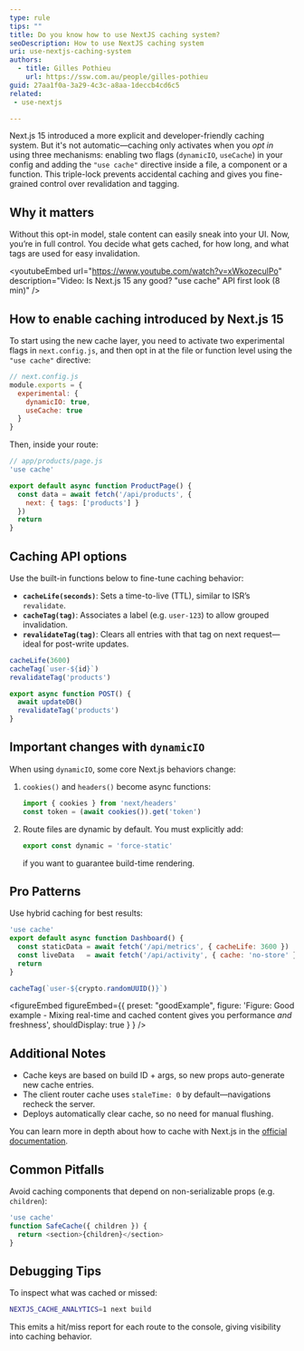 ```yaml
---
type: rule
tips: ""
title: Do you know how to use NextJS caching system?
seoDescription: How to use NextJS caching system
uri: use-nextjs-caching-system
authors:
  - title: Gilles Pothieu
    url: https://ssw.com.au/people/gilles-pothieu
guid: 27aa1f0a-3a29-4c3c-a8aa-1deccb4cd6c5
related:
 - use-nextjs

---
```


Next.js 15 introduced a more explicit and developer-friendly caching system.
But it's not automatic—caching only activates when you *opt in* using three mechanisms: enabling two flags (`dynamicIO`, `useCache`) in your config and adding the `"use cache"` directive inside a file, a component or a function. This triple-lock prevents accidental caching and gives you fine-grained control over revalidation and tagging.
## Why it matters

Without this opt-in model, stale content can easily sneak into your UI. Now, you’re in full control. You decide what gets cached, for how long, and what tags are used for easy invalidation.

<youtubeEmbed url="https://www.youtube.com/watch?v=xWkozeculPo" description="Video: Is Next.js 15 any good? "use cache" API first look (8 min)" />

## How to enable caching introduced by Next.js 15

To start using the new cache layer, you need to activate two experimental flags in `next.config.js`, and then opt in at the file or function level using the `"use cache"` directive:

```javascript
// next.config.js
module.exports = {
  experimental: {
    dynamicIO: true,
    useCache: true
  }
}
```

Then, inside your route:

```javascript
// app/products/page.js
'use cache'

export default async function ProductPage() {
  const data = await fetch('/api/products', {
    next: { tags: ['products'] }
  })
  return
}
```

## Caching API options

Use the built-in functions below to fine-tune caching behavior:

- **`cacheLife(seconds)`**: Sets a time-to-live (TTL), similar to ISR’s `revalidate`.
- **`cacheTag(tag)`**: Associates a label (e.g. `user-123`) to allow grouped invalidation.
- **`revalidateTag(tag)`**: Clears all entries with that tag on next request—ideal for post-write updates.

```javascript
cacheLife(3600)
cacheTag(`user-${id}`)
revalidateTag('products')

export async function POST() {
  await updateDB()
  revalidateTag('products')
}
```

## Important changes with `dynamicIO`

When using `dynamicIO`, some core Next.js behaviors change:

1. `cookies()` and `headers()` become async functions:
   ```javascript
   import { cookies } from 'next/headers'
   const token = (await cookies()).get('token')
   ```

2. Route files are dynamic by default. You must explicitly add:
   ```javascript
   export const dynamic = 'force-static'
   ```
   if you want to guarantee build-time rendering.

## Pro Patterns

Use hybrid caching for best results:

```javascript
'use cache'
export default async function Dashboard() {
  const staticData = await fetch('/api/metrics', { cacheLife: 3600 })
  const liveData   = await fetch('/api/activity', { cache: 'no-store' })
  return
}

cacheTag(`user-${crypto.randomUUID()}`)
```

<figureEmbed figureEmbed={{
  preset: "goodExample",
  figure: 'Figure: Good example - Mixing real-time and cached content gives you performance *and* freshness',
  shouldDisplay: true
} } />


## Additional Notes

- Cache keys are based on build ID + args, so new props auto-generate new cache entries.
- The client router cache uses `staleTime: 0` by default—navigations recheck the server.
- Deploys automatically clear cache, so no need for manual flushing.

You can learn more in depth about how to cache with Next.js in the [official documentation](https://nextjs.org/docs/app/building-your-application/caching).

## Common Pitfalls

Avoid caching components that depend on non-serializable props (e.g. `children`):

```javascript
'use cache'
function SafeCache({ children }) {
  return <section>{children}</section>
}
```

## Debugging Tips

To inspect what was cached or missed:

```bash
NEXTJS_CACHE_ANALYTICS=1 next build
```

This emits a hit/miss report for each route to the console, giving visibility into caching behavior.